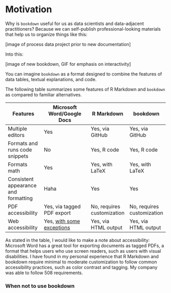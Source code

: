 # Motivation

Why is `bookdown` useful for us as data scientists and data-adjacent practitioners? Because we can self-publish professional-looking materials that help us to organize things like this:

[image of process data project prior to new documentation]

Into this:

[image of new bookdown, GIF for emphasis on interactivity]

You can imagine `bookdown` as a format designed to combine the features of data tables, textual explanations, and code.

The following table summarizes some features of R Markdown and `bookdown` as compared to familiar alternatives.

| Features                             | Microsoft Word/Google Docs                                   | R Markdown                 | bookdown                   |
| ------------------------------------ | ------------------------------------------------------------ | -------------------------- | -------------------------- |
| Multiple editors                     | Yes                                                          | Yes, via GitHub            | Yes, via GitHub            |
| Formats and runs code snippets       | No                                                           | Yes, R code                | Yes, R code                |
| Formats math                         | Yes                                                          | Yes, with LaTeX            | Yes, with LaTeX            |
| Consistent appearance and formatting | Haha                                                         | Yes                        | Yes                        |
| PDF accessibility                    | Yes, via tagged PDF export                                   | No, requires customization | No, requires customization |
| Web accessibility                    | Yes, [with some exceptions](https://www.colorado.edu/digital-accessibility/google-docs-and-accessibility) | Yes, via HTML output       | Yes, via HTML output       |

As stated in the table, I would like to make a note about accessibility: Microsoft Word has a great tool  for exporting documents as tagged PDFs, a format that helps users who use screen readers, such as users with visual disabilities. I have found in my personal experience that R Markdown and bookdown require minimal to moderate customization to follow common accessibility practices, such as color contrast and tagging. My company was able to follow 508 requirements.

### When not to use bookdown
